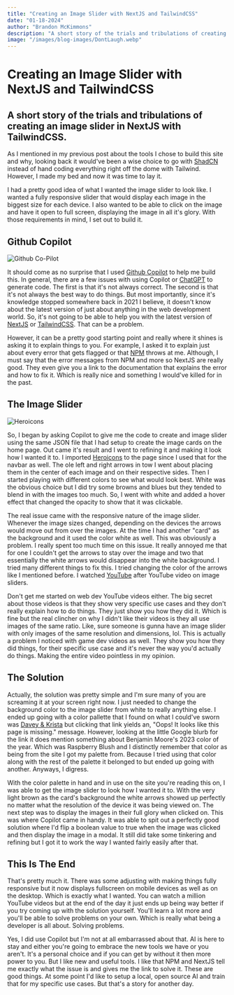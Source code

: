 ```yaml
---
title: "Creating an Image Slider with NextJS and TailwindCSS"
date: "01-18-2024"
author: "Brandon McKimmons"
description: "A short story of the trials and tribulations of creating an image slider in NextJS with TailwindCSS."
image: "/images/blog-images/DontLaugh.webp"
---
```


# Creating an Image Slider with NextJS and TailwindCSS

## A short story of the trials and tribulations of creating an image slider in NextJS with TailwindCSS.

As I mentioned in my previous post about the tools I chose to build this site and why, looking back it would've been a wise
choice to go with [ShadCN](https://ui.shadcn.com/) instead of hand coding everything right off the dome with Tailwind.
However, I made my bed and now it was time to lay it.

I had a pretty good idea of what I wanted the image slider to look like. I wanted a fully responsive slider that would
display each image in the biggest size for each device. I also wanted to be able to click on the image and have it open
to full screen, displaying the image in all it's glory. With those requirements in mind, I set out to build it.

## Github Copilot

![Github Co-Pilot](/images/blog-images/GitHub_Copilot_logo.svg.png)

It should come as no surprise that I used [Github Copilot](https://github.com/features/copilot) to help me build this. In general, there are a few issues with using
Copilot or [ChatGPT](https://chat.openai.com/) to generate code. The first is that it's not always correct. The second is that it's not always the best way to do things.
But most importantly, since it's knowledge stopped somewhere back in 2021 I believe, it doesn't know about the latest version of just about anything 
in the web development world. So, it's not going to be able to help you with the latest version of [NextJS](https://nextjs.org/) or [TailwindCSS](https://tailwindcss.com/). That can be a problem.

However, it can be a pretty good starting point and really where it shines is asking it to explain things to you. For example, I asked it to explain
just about every error that gets flagged or that [NPM](https://www.npmjs.com/) throws at me. Although, I must say that the error messages from NPM and more so NextJS are really good.
They even give you a link to the documentation that explains the error and how to fix it. Which is really nice and something I would've killed for in the past.

## The Image Slider

![Heroicons](/images/blog-images/Heroicons.webp)

So, I began by asking Copilot to give me the code to create and image slider using the same JSON file that I had setup to create the image cards on the home page.
Out came it's result and I went to refining it and making it look how I wanted it to. I imported [Heroicons](https://heroicons.com/) to the page since I used that
for the navbar as well. The ole left and right arrows in tow I went about placing them in the center of each image and on their respective sides. Then I started playing
with different colors to see what would look best. White was the obvious choice but I did try some browns and blues but they tended to blend in with the images too much. 
So, I went with white and added a hover effect that changed the opacity to show that it was clickable.

The real issue came with the responsive nature of the image slider. Whenever the image sizes changed, depending on the devices the arrows would move out from over the images.
At the time I had another "card" as the background and it used the color white as well. This was obviously a problem. I really spent too much time on this issue. It really annoyed
me that for one I couldn't get the arrows to stay over the image and two that essentially the white arrows would disappear into the white background. I tried many different things
to fix this. I tried changing the color of the arrows like I mentioned before. I watched [YouTube](https://www.youtube.com/) after YouTube video on image sliders. 

Don't get me started on web dev YouTube videos either.
The big secret about those videos is that they show very specific use cases and they don't really explain how to do things. They just show you how they did it. Which is fine but the real
clincher on why I didn't like their videos is they all use images of the same ratio. Like, sure someone is gunna have an image slider with only images of the same resolution and dimensions, lol.
This is actually a problem I noticed with game dev videos as well. They show you how they did things, for their specific use case and it's never the way you'd actually do things. Making the entire
video pointless in my opinion.

## The Solution

Actually, the solution was pretty simple and I'm sure many of you are screaming it at your screen right now. I just needed to change the background color to the image slider from white to really
anything else. I ended up going with a color pallette that I found on what I could've sworn was [Davey & Krista](https://daveyandkrista.com/trending-color-palettes-for-websites/) but clicking that link
yields an, "Oops! It looks like this page is missing." message. However, looking at the little Google blurb for the link it does mention something about Benjamin Moore's 2023 color of the year.
Which was Raspberry Blush and I distinctly remember that color as being from the site I got my palette from. Because I tried using that color along with the rest of the palette it belonged to but ended up
going with another. Anyways, I digress.

With the color palette in hand and in use on the site you're reading this on, I was able to get the image slider to look how I wanted it to. With the very light brown as the card's background the white arrows
showed up perfectly no matter what the resolution of the device it was being viewed on. The next step was to display the images in their full glory when clicked on. This was where Copilot came in handy. It was
able to spit out a perfectly good solution where I'd flip a boolean value to true when the image was clicked and then display the image in a modal. It still did take some tinkering and refining but I got it
to work the way I wanted fairly easily after that.

## This Is The End

That's pretty much it. There was some adjusting with making things fully responsive but it now displays fullscreen on mobile devices as well as on the desktop.
Which is exactly what I wanted. You can watch a million YouTube videos but at the end of the day it just ends up being way better if you try coming up with the
solution yourself. You'll learn a lot more and you'll be able to solve problems on your own. Which is really what being a developer is all about. Solving problems.

Yes, I did use Copilot but I'm not at all embarrassed about that. AI is here to stay and either you're going to embrace the new tools we have or you aren't. It's 
a personal choice and if you can get by without it then more power to you. But I like new and useful tools. I like that NPM and NextJS tell me exactly what the issue 
is and gives me the link to solve it. These are good things. At some point I'd like to setup a local, open source AI and train that for my specific use cases. But that's
a story for another day.